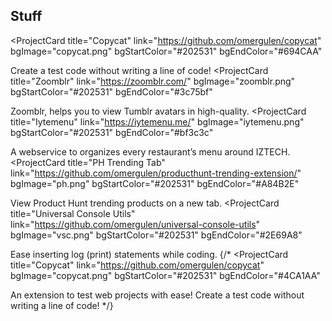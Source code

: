 ## Stuff

<ProjectCard
  title="Copycat"
  link="https://github.com/omergulen/copycat"
  bgImage="copycat.png"
  bgStartColor="#202531"
  bgEndColor="#694CAA"
>
  Create a test code without writing a line of code!
</ProjectCard>
<ProjectCard
  title="Zoomblr"
  link="https://zoomblr.com/"
  bgImage="zoomblr.png"
  bgStartColor="#202531"
  bgEndColor="#3c75bf"
>
  Zoomblr, helps you to view Tumblr avatars in high-quality.
</ProjectCard>
<ProjectCard
  title="Iytemenu"
  link="https://iytemenu.me/"
  bgImage="iytemenu.png"
  bgStartColor="#202531"
  bgEndColor="#bf3c3c"
>
  A webservice to organizes every restaurant’s menu around IZTECH.
</ProjectCard>
<ProjectCard
  title="PH Trending Tab"
  link="https://github.com/omergulen/producthunt-trending-extension/"
  bgImage="ph.png"
  bgStartColor="#202531"
  bgEndColor="#A84B2E"
>
  View Product Hunt trending products on a new tab.
</ProjectCard>
<ProjectCard
  title="Universal Console Utils"
  link="https://github.com/omergulen/universal-console-utils"
  bgImage="vsc.png"
  bgStartColor="#202531"
  bgEndColor="#2E69A8"
>
  Ease inserting log (print) statements while coding.
</ProjectCard>
{/* <ProjectCard
  title="Copycat"
  link="https://github.com/omergulen/copycat"
  bgImage="copycat.png"
  bgStartColor="#202531"
  bgEndColor="#4CA1AA"
>
  An extension to test web projects with ease! Create a test code without writing a line of code!
</ProjectCard> */}
